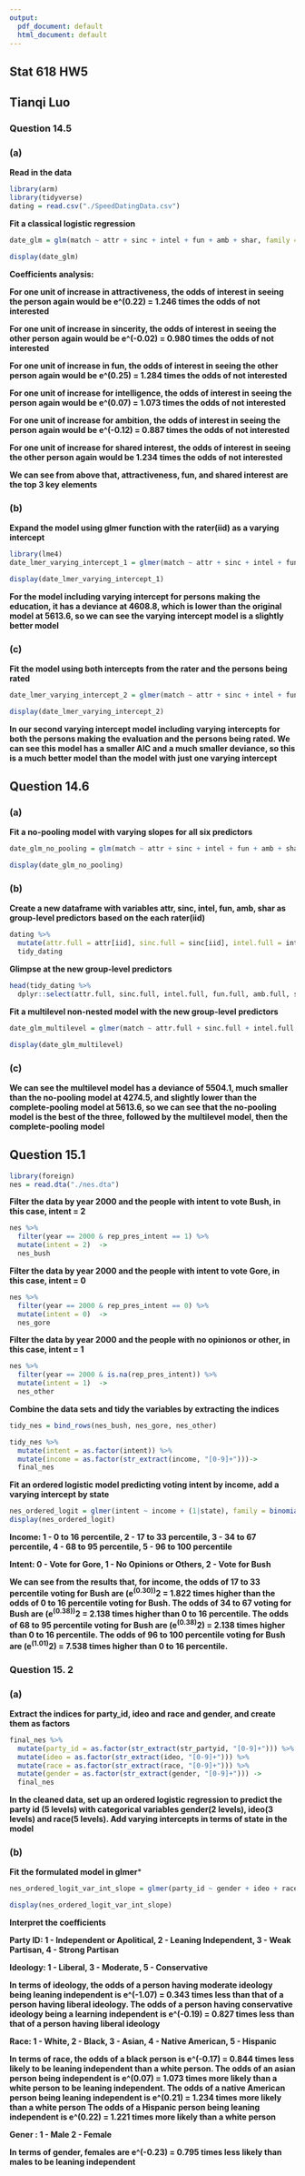 ```yaml
---
output:
  pdf_document: default
  html_document: default
---
```

## Stat 618 HW5 ##

## Tianqi Luo ##

### Question 14.5 ###

### (a) ###

**Read in the data**
```r
library(arm)
library(tidyverse)
dating = read.csv("./SpeedDatingData.csv")
```

**Fit a classical logistic regression**
```r
date_glm = glm(match ~ attr + sinc + intel + fun + amb + shar, family = "binomial", data = dating)

display(date_glm)
```

**Coefficients analysis: **

**For one unit of increase in attractiveness, the odds of interest in seeing the person again would be e^(0.22) = 1.246 times the odds of not interested**

**For one unit of increase in sincerity, the odds of interest in seeing the other person again would be e^(-0.02) = 0.980 times the odds of not interested**

**For one unit of increase in fun, the odds of interest in seeing the other person again would be e^(0.25) = 1.284 times the odds of not interested**

**For one unit of increase for intelligence, the odds of interest in seeing the person again would be e^(0.07) = 1.073 times the odds of not interested**

**For one unit of increase for ambition, the odds of interest in seeing the person again would be e^(-0.12) = 0.887 times the odds of not interested**

**For one unit of increase for shared interest, the odds of interest in seeing the other person again would be 1.234 times the odds of not interested**

**We can see from above that, attractiveness, fun, and shared interest are the top 3 key elements**



### (b) ###

**Expand the model using glmer function with the rater(iid) as a varying intercept**
```r
library(lme4)
date_lmer_varying_intercept_1 = glmer(match ~ attr + sinc + intel + fun + amb + shar + (1|iid) , family = binomial(link = "logit"), data = dating, nAGQ = 0)
```

```r
display(date_lmer_varying_intercept_1)
```

**For the model including varying intercept for persons making the education, it has a deviance at 4608.8, which is lower than the original model at 5613.6, so we can see the varying intercept model is a slightly better model**


### (c) ###

**Fit the model using both intercepts from the rater and the persons being rated**
```r
date_lmer_varying_intercept_2 = glmer(match ~ attr + sinc + intel + fun + amb + shar + (1|iid) + (1|pid), family = binomial(link = "logit"), data = dating, nAGQ = 0)
```

```r
display(date_lmer_varying_intercept_2)
```

**In our second varying intercept model including varying intercepts for both the persons making the evaluation and the persons being rated. We can see this model has a smaller AIC and a much smaller deviance, so this is a much better model than the model with just one varying intercept**


## Question 14.6 ##

### (a) ###

**Fit a no-pooling model with varying slopes for all six predictors**
```r
date_glm_no_pooling = glm(match ~ attr + sinc + intel + fun + amb + shar + factor(iid) - 1, family = "binomial", data = dating)
```


```r
display(date_glm_no_pooling)
```


### (b) ###

**Create a new dataframe with variables  attr, sinc, intel, fun, amb, shar as group-level predictors based on the each rater(iid)**
```r
dating %>%
  mutate(attr.full = attr[iid], sinc.full = sinc[iid], intel.full = intel[iid], fun.full = fun[iid], amb.full = amb[iid], shar.full = shar[iid]) ->
  tidy_dating
```


**Glimpse at the new group-level predictors**
```r
head(tidy_dating %>%
  dplyr::select(attr.full, sinc.full, intel.full, fun.full, amb.full, shar.full))
```

**Fit a multilevel non-nested model with the new group-level predictors**
```r
date_glm_multilevel = glmer(match ~ attr.full + sinc.full + intel.full + fun.full + amb.full + shar.full + (1|iid),  family = binomial(link = "logit"), data = tidy_dating, nAGQ = 0)
```

```r
display(date_glm_multilevel)
```



### (c) ###

**We can see the multilevel model has a deviance of 5504.1, much smaller than the no-pooling model at 4274.5, and slightly lower than the complete-pooling model at 5613.6, so we can see that the no-pooling model is the best of the three, followed by the multilevel model, then the complete-pooling model**



## Question 15.1 ##

```r
library(foreign)
nes = read.dta("./nes.dta")
```


**Filter the data by year 2000 and the people with intent to vote Bush, in this case, intent = 2**
```r
nes %>%
  filter(year == 2000 & rep_pres_intent == 1) %>%
  mutate(intent = 2)  ->
  nes_bush
```

**Filter the data by year 2000 and the people with intent to vote Gore, in this case, intent = 0**
```r
nes %>%
  filter(year == 2000 & rep_pres_intent == 0) %>%
  mutate(intent = 0)  ->
  nes_gore
```

**Filter the data by year 2000 and the people with no opinionos or other, in this case, intent = 1**
```r
nes %>%
  filter(year == 2000 & is.na(rep_pres_intent)) %>%
  mutate(intent = 1)  ->
  nes_other
```

**Combine the data sets and tidy the variables by extracting the indices** 
```r
tidy_nes = bind_rows(nes_bush, nes_gore, nes_other)

tidy_nes %>%
  mutate(intent = as.factor(intent)) %>%
  mutate(income = as.factor(str_extract(income, "[0-9]+")))->
  final_nes
```


**Fit an ordered logistic model predicting voting intent by income, add a varying intercept by state**

```r
nes_ordered_logit = glmer(intent ~ income + (1|state), family = binomial(link = "logit"), data = final_nes)
display(nes_ordered_logit)
```

**Income: 1 - 0 to 16 percentile, 2 - 17 to 33 percentile, 3 - 34 to 67 percentile, 4 - 68 to 95 percentile, 5 - 96 to 100 percentile**

**Intent: 0 - Vote for Gore, 1 - No Opinions or Others, 2 - Vote for Bush**

**We can see from the results that, for income, the odds of 17 to 33 percentile voting for Bush are (e^(0.30))^2 = 1.822 times higher than the odds of 0 to 16 percentile voting for Bush. The odds of 34 to 67 voting for Bush are (e^(0.38))^2 = 2.138 times higher than 0 to 16 percentile. The odds of 68 to 95 percentile voting for Bush are (e^(0.38)^2) = 2.138 times higher than 0 to 16 percentile. The odds of 96 to 100 percentile voting for Bush are (e^(1.01)^2) = 7.538 times higher than 0 to 16 percentile.**




### Question 15. 2###

### (a) ###


**Extract the indices for party_id, ideo and race and gender, and create them as factors**
```r
final_nes %>%
  mutate(party_id = as.factor(str_extract(str_partyid, "[0-9]+"))) %>%
  mutate(ideo = as.factor(str_extract(ideo, "[0-9]+"))) %>%
  mutate(race = as.factor(str_extract(race, "[0-9]+"))) %>%
  mutate(gender = as.factor(str_extract(gender, "[0-9]+"))) ->
  final_nes
```


**In the cleaned data, set up an ordered logistic regression to predict the party id (5 levels) with categorical variables gender(2 levels), ideo(3 levels) and race(5 levels). Add varying intercepts in terms of state in the model**

### (b) ###

**Fit the formulated model in glmer***
```r
nes_ordered_logit_var_int_slope = glmer(party_id ~ gender + ideo + race  +  (1 + ideo|state) + (1 + race|state) + (1 + gender|state), family = binomial(link = "logit"), data = final_nes, nAGQ = 0)
```


```r
display(nes_ordered_logit_var_int_slope)
```

**Interpret the coefficients**

**Party ID: 1 - Independent or Apolitical, 2 - Leaning Independent, 3 - Weak Partisan, 4 - Strong Partisan**

**Ideology: 1 - Liberal, 3 - Moderate, 5 - Conservative**

**In terms of ideology, the odds of a person having moderate ideology being  leaning independent is e^(-1.07) = 0.343 times less than that of a person having liberal ideology. The odds of a person having conservative ideology being a learning independent is e^(-0.19) = 0.827 times less than that of a person having liberal ideology**


**Race: 1 - White, 2 - Black, 3 - Asian, 4 - Native American, 5 - Hispanic**

**In terms of race, the odds of a black person is e^(-0.17) = 0.844 times less likely to be leaning independent than a white person. The odds of an asian person being independent is e^(0.07) = 1.073 times more likely than a white person to be leaning independent. The odds of a native American person being leaning independent is e^(0.21) = 1.234 times more likely than a white person The odds of a Hispanic person being leaning independent is e^(0.22) = 1.221 times more likely than a white person**


**Gener : 1 - Male  2 - Female**

**In terms of gender, females are e^(-0.23) = 0.795 times less likely than males to be leaning independent**


